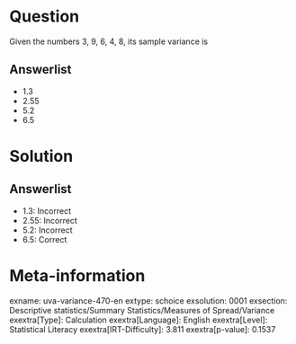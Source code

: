 Question
========

Given the numbers 3, 9, 6, 4, 8, its sample variance is

Answerlist
----------

* 1.3
* 2.55
* 5.2
* 6.5

Solution
========

Answerlist
----------

* 1.3: Incorrect
* 2.55: Incorrect
* 5.2: Incorrect
* 6.5: Correct

Meta-information
================
exname: uva-variance-470-en
extype: schoice
exsolution: 0001
exsection: Descriptive statistics/Summary Statistics/Measures of Spread/Variance
exextra[Type]: Calculation
exextra[Language]: English
exextra[Level]: Statistical Literacy
exextra[IRT-Difficulty]: 3.811
exextra[p-value]: 0.1537
